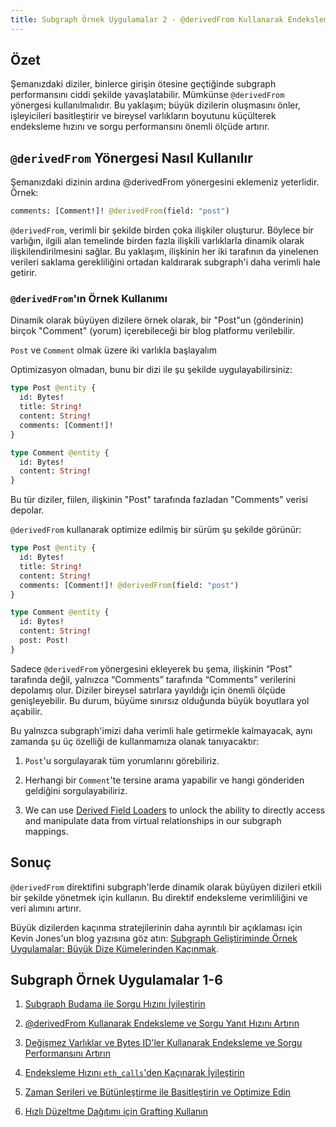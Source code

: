 ```yaml
---
title: Subgraph Örnek Uygulamalar 2 - @derivedFrom Kullanarak Endeksleme ve Sorgu Performansını İyileştirin
---
```


## Özet

Şemanızdaki diziler, binlerce girişin ötesine geçtiğinde subgraph performansını ciddi şekilde yavaşlatabilir. Mümkünse `@derivedFrom` yönergesi kullanılmalıdır. Bu yaklaşım; büyük dizilerin oluşmasını önler, işleyicileri basitleştirir ve bireysel varlıkların boyutunu küçülterek endeksleme hızını ve sorgu performansını önemli ölçüde artırır.

## `@derivedFrom` Yönergesi Nasıl Kullanılır

Şemanızdaki dizinin ardına @derivedFrom yönergesini eklemeniz yeterlidir. Örnek:

```graphql
comments: [Comment!]! @derivedFrom(field: "post")
```

`@derivedFrom`, verimli bir şekilde birden çoka ilişkiler oluşturur. Böylece bir varlığın, ilgili alan temelinde birden fazla ilişkili varlıklarla dinamik olarak ilişkilendirilmesini sağlar. Bu yaklaşım, ilişkinin her iki tarafının da yinelenen verileri saklama gerekliliğini ortadan kaldırarak subgraph'i daha verimli hale getirir.

### `@derivedFrom`'ın Örnek Kullanımı

Dinamik olarak büyüyen dizilere örnek olarak, bir "Post"un (gönderinin) birçok "Comment" (yorum) içerebileceği bir blog platformu verilebilir.

`Post` ve `Comment` olmak üzere iki varlıkla başlayalım

Optimizasyon olmadan, bunu bir dizi ile şu şekilde uygulayabilirsiniz:

```graphql
type Post @entity {
  id: Bytes!
  title: String!
  content: String!
  comments: [Comment!]!
}

type Comment @entity {
  id: Bytes!
  content: String!
}
```

Bu tür diziler, fiilen, ilişkinin "Post" tarafında fazladan "Comments" verisi depolar.

`@derivedFrom` kullanarak optimize edilmiş bir sürüm şu şekilde görünür:

```graphql
type Post @entity {
  id: Bytes!
  title: String!
  content: String!
  comments: [Comment!]! @derivedFrom(field: "post")
}

type Comment @entity {
  id: Bytes!
  content: String!
  post: Post!
}
```

Sadece `@derivedFrom` yönergesini ekleyerek bu şema, ilişkinin “Post” tarafında değil, yalnızca “Comments” tarafında “Comments” verilerini depolamış olur. Diziler bireysel satırlara yayıldığı için önemli ölçüde genişleyebilir. Bu durum, büyüme sınırsız olduğunda büyük boyutlara yol açabilir.

Bu yalnızca subgraph'imizi daha verimli hale getirmekle kalmayacak, aynı zamanda şu üç özelliği de kullanmamıza olanak tanıyacaktır:

1. `Post`'u sorgulayarak tüm yorumlarını görebiliriz.

2. Herhangi bir `Comment`'te tersine arama yapabilir ve hangi gönderiden geldiğini sorgulayabiliriz.

3. We can use [Derived Field Loaders](/subgraphs/developing/creating/graph-ts/api/#looking-up-derived-entities) to unlock the ability to directly access and manipulate data from virtual relationships in our subgraph mappings.

## Sonuç

`@derivedFrom` direktifini subgraph'lerde dinamik olarak büyüyen dizileri etkili bir şekilde yönetmek için kullanın. Bu direktif endeksleme verimliliğini ve veri alımını artırır.

Büyük dizilerden kaçınma stratejilerinin daha ayrıntılı bir açıklaması için Kevin Jones'un blog yazısına göz atın: [Subgraph Geliştiriminde Örnek Uygulamalar: Büyük Dize Kümelerinden Kaçınmak](https://thegraph.com/blog/improve-subgraph-performance-avoiding-large-arrays/).

## Subgraph Örnek Uygulamalar 1-6

1. [Subgraph Budama ile Sorgu Hızını İyileştirin](/subgraphs/cookbook/pruning/)

2. [@derivedFrom Kullanarak Endeksleme ve Sorgu Yanıt Hızını Artırın](/subgraphs/cookbook/derivedfrom/)

3. [Değişmez Varlıklar ve Bytes ID'ler Kullanarak Endeksleme ve Sorgu Performansını Artırın](/subgraphs/cookbook/immutable-entities-bytes-as-ids/)

4. [Endeksleme Hızını `eth_calls`'den Kaçınarak İyileştirin](/subgraphs/cookbook/avoid-eth-calls/)

5. [Zaman Serileri ve Bütünleştirme ile Basitleştirin ve Optimize Edin](/subgraphs/cookbook/timeseries/)

6. [Hızlı Düzeltme Dağıtımı için Grafting Kullanın](/subgraphs/cookbook/grafting-hotfix/)
